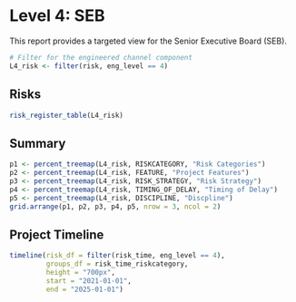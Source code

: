 # Level 4: SEB

This report provides a targeted view for the Senior Executive Board (SEB). 

```r
# Filter for the engineered channel component
L4_risk <- filter(risk, eng_level == 4)
```

## Risks
```r
risk_register_table(L4_risk)
```

## Summary
```r
p1 <- percent_treemap(L4_risk, RISKCATEGORY, "Risk Categories")
p2 <- percent_treemap(L4_risk, FEATURE, "Project Features")
p3 <- percent_treemap(L4_risk, RISK_STRATEGY, "Risk Strategy")
p4 <- percent_treemap(L4_risk, TIMING_OF_DELAY, "Timing of Delay")
p5 <- percent_treemap(L4_risk, DISCIPLINE, "Discpline")
grid.arrange(p1, p2, p3, p4, p5, nrow = 3, ncol = 2)
```

## Project Timeline
```r
timeline(risk_df = filter(risk_time, eng_level == 4), 
         groups_df = risk_time_riskcategory,
         height = "700px",
         start = "2021-01-01",
         end = "2025-01-01")
```
